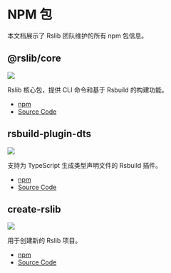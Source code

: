 # NPM 包

本文档展示了 Rslib 团队维护的所有 npm 包信息。

## @rslib/core

![](https://img.shields.io/npm/v/@rslib/core?style=flat-square&colorA=564341&colorB=F8F5FF)

Rslib 核心包，提供 CLI 命令和基于 Rsbuild 的构建功能。

- [npm](https://npmjs.com/package/@rslib/core)
- [Source Code](https://github.com/web-infra-dev/rslib/tree/main/packages/core)

## rsbuild-plugin-dts

![](https://img.shields.io/npm/v/rsbuild-plugin-dts?style=flat-square&colorA=564341&colorB=F8F5FF)

支持为 TypeScript 生成类型声明文件的 Rsbuild 插件。

- [npm](https://npmjs.com/package/rsbuild-plugin-dts)
- [Source Code](https://github.com/web-infra-dev/rslib/tree/main/packages/plugin-dts)

## create-rslib

![](https://img.shields.io/npm/v/create-rslib?style=flat-square&colorA=564341&colorB=F8F5FF)

用于创建新的 Rslib 项目。

- [npm](https://npmjs.com/package/create-rslib)
- [Source Code](https://github.com/web-infra-dev/rslib/tree/main/packages/create-rslib)
